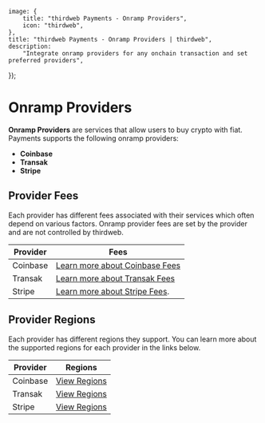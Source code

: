 
	image: {
		title: "thirdweb Payments - Onramp Providers",
		icon: "thirdweb",
	},
	title: "thirdweb Payments - Onramp Providers | thirdweb",
	description:
		"Integrate onramp providers for any onchain transaction and set preferred providers",
});

# Onramp Providers

**Onramp Providers** are services that allow users to buy crypto with fiat.
Payments supports the following onramp providers:

- **Coinbase**
- **Transak**
- **Stripe**

## Provider Fees

Each provider has different fees associated with their services which often depend on various factors. Onramp provider fees are set by the provider and are not controlled by thirdweb.

| Provider | Fees |
| -------- | ---- |
| Coinbase | [Learn more about Coinbase Fees](https://help.coinbase.com/en/coinbase/trading-and-funding/pricing-and-fees/fees) |
| Transak  |  [Learn more about Transak Fees](https://support.transak.com/en/articles/7845942-how-does-transak-calculate-prices-and-fees)|
| Stripe | [Learn more about Stripe Fees](https://stripe.com/legal/crypto-onramp). |


## Provider Regions

Each provider has different regions they support. You can learn more about the supported regions for each provider in the links below.

| Provider | Regions |
| -------- | ------- |
| Coinbase | [View Regions](https://docs.cdp.coinbase.com/onramp/docs/api-configurations) |
| Transak  | [View Regions](https://transak.com/global-coverage) |
| Stripe  | [View Regions](https://support.stripe.com/questions/crypto-supportability-and-availability-by-region) |
